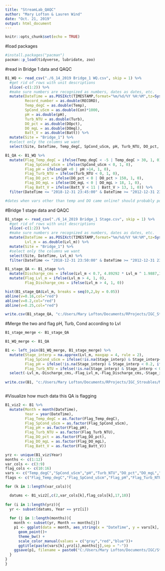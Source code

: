 ```yaml
---
title: "StreamLab_QAQC"
author: "Mary Lofton & Lauren Wind"
date: "Oct. 21, 2019"
output: html_document
---
```


```r
knitr::opts_chunk$set(echo = TRUE)
```

#load packages
```r
#install.packages("pacman")
pacman::p_load(tidyverse, lubridate, zoo)
```

#read in Bridge 1 data and QAQC
```r
B1_WQ <- read_csv("./6_14_2019 Bridge_1 WQ.csv", skip = 1) %>%
  #get rid of rows with unit descriptions
  slice(-c(1:2)) %>%
  #make sure numbers are recognized as numbers, dates as dates, etc.
  mutate(DateTime = as.POSIXct(TIMESTAMP,format="%m/%d/%Y %H:%M",tz=Sys.timezone()),
         Record_number = as.double(RECORD),
         Temp_degC = as.double(Temp),
         SpCond_uScm = as.double(Con)*1000,
         pH = as.double(pH),
         Turb_NTU = as.double(Turb),
         DO_pct = as.double(DOpct),
         DO_mgL = as.double(DOmgl),
         Batt_V = as.double(Batt)) %>%
  mutate(Site = "Bridge_1") %>%
  #select only the columns we want
  select(Site, DateTime, Temp_degC, SpCond_uScm, pH, Turb_NTU, DO_pct, DO_mgL, Batt_V) 

B1_QA <- B1_WQ %>%
  mutate(Flag_Temp_degC = ifelse(Temp_degC < -5 | Temp_degC > 30, 1, 0),
         Flag_SpCond_uScm = ifelse(SpCond_uScm < 0, 1, 0),
         Flag_pH = ifelse(pH <0 | pH >14, 1, 0),
         Flag_Turb_NTU = ifelse(Turb_NTU < 0, 1, 0), 
         Flag_DO_pct = ifelse(DO_pct < 0 | DO_pct > 150, 1, 0),
         Flag_DO_mgL = ifelse(DO_mgL < 0 | DO_mgL > 18, 1, 0),
         Flag_Batt_V = ifelse(Batt_V < 11 | Batt_V > 13, 1, 0)) %>%
  filter(DateTime <= "2018-12-31 23:45:00" & DateTime >= "2012-12-31 23:45:00")

#dates when vars other than temp and DO came online? should probably populate w/ NAs

```

#Bridge 1 stage data and QAQC
```r
B1_stage <- read_csv("./6_14_2019 Bridge_1 Stage.csv", skip = 1) %>%
  #get rid of rows with unit descriptions
  slice(-c(1:2)) %>%
  #make sure numbers are recognized as numbers, dates as dates, etc.
  mutate(DateTime = as.POSIXct(TIMESTAMP,format="%m/%d/%Y %H:%M",tz=Sys.timezone()),
         Lvl_m = as.double(Lvl_m)) %>%
  mutate(Site = "Bridge_1") %>%
  #select only the columns we want
  select(Site, DateTime, Lvl_m) %>%
  filter(DateTime <= "2018-12-31 23:50:00" & DateTime >= "2012-12-31 23:50:00")

B1_stage_QA <- B1_stage %>%
  mutate(Discharge_cms = ifelse(Lvl_m < 0.7, 4.89292 * Lvl_m ^ 1.9887,13.599 * Lvl_m - 7.0945)) %>% #function to calculate discharge
  mutate(Flag_Lvl_m = ifelse(Lvl_m > 4, 1, 0),
         Flag_Discharge_cms = ifelse(Lvl_m > 4, 1, 0))

hist(B1_stage_QA$Lvl_m, breaks = seq(0,2,by = 0.05))
abline(v=0.16,col="red")
abline(v=0.2,col="red")
abline(v=0.25,col="red")

write.csv(B1_stage_QA, "c:/Users/Mary Lofton/Documents/RProjects/IGC_Stroubles/MakeEMLBridge1/stage_temp.csv",row.names = FALSE)


```

#Merge the two and flag pH, Turb, Cond according to Lvl
```r
B1_stage_merge <- B1_stage_QA 

B1_WQ_merge <- B1_QA 

B1 <- left_join(B1_WQ_merge, B1_stage_merge) %>%
  mutate(Stage_interp = na.approx(Lvl_m, maxgap = 4, rule = 2),
         Flag_SpCond_uScm = ifelse(!is.na(Stage_interp) & Stage_interp<0.25,ifelse(Flag_SpCond_uScm == 0,2,12), Flag_SpCond_uScm),
         Flag_pH = ifelse(!is.na(Stage_interp) & Stage_interp < 0.2, ifelse(Flag_pH == 0,2,12), Flag_pH),
         Flag_Turb_NTU = ifelse(!is.na(Stage_interp) & Stage_interp < 0.16 , ifelse(Flag_Turb_NTU == 0,2,12), Flag_Turb_NTU)) %>%
  select(-Lvl_m,-Discharge_cms,-Flag_Lvl_m,-Flag_Discharge_cms,-Stage_interp)
  
write.csv(B1, "c:/Users/Mary Lofton/Documents/RProjects/IGC_Stroubles/MakeEMLBridge1/WQ_temp.csv",row.names = FALSE)



```



#Visualize how much data this QA is flagging
```r
B1_viz2 <- B1 %>%
  mutate(Month = month(DateTime),
         Year = year(DateTime),
         Flag_Temp_degC = as.factor(Flag_Temp_degC),
         Flag_SpCond_uScm = as.factor(Flag_SpCond_uScm),
         Flag_pH = as.factor(Flag_pH),
         Flag_Turb_NTU = as.factor(Flag_Turb_NTU),
         Flag_DO_pct = as.factor(Flag_DO_pct),
         Flag_DO_mgL = as.factor(Flag_DO_mgL),
         Flag_Batt_V = as.factor(Flag_Batt_V)) 

yrz <- unique(B1_viz$Year)
months <- c(1:12)
var_cols <- c(3:9)
flag_cols <- c(10:16)
vars <- c("Temp_degC","SpCond_uScm","pH","Turb_NTU","DO_pct","DO_mgL","Batt_V")
flags <- c("Flag_Temp_degC","Flag_SpCond_uScm","Flag_pH","Flag_Turb_NTU","Flag_DO_pct","Flag_DO_mgL","Flag_Batt_V")

for (k in 1:length(var_cols)){

  datums <- B1_viz2[,c(2,var_cols[k],flag_cols[k],17,18)]
  
for (i in 1:length(yrz)){
  yr <- subset(datums, Year == yrz[i])
  
  for (j in 1:length(months)){
    month <- subset(yr, Month == months[j])
    p1 <- ggplot(data = month, aes_string(x = "DateTime", y = vars[k], colour = flags[k]))+
      geom_point()+
      theme_bw() +
      scale_color_manual(values = c("gray","red","blue"))+
      ggtitle(paste(vars[k],yrz[i],months[j],sep = "-"))
    ggsave(p1, filename = paste0("C:/Users/Mary Lofton/Documents/IGC/Stroubles_project/EDI_data_viz/",paste(vars[k],yrz[i],months[j],sep = "-"),".png"),height = 7, width = 14, units = "in")
  }
}
}
```


